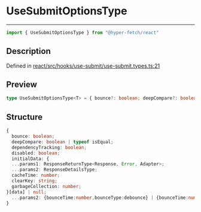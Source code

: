 

# UseSubmitOptionsType

<div class="api-docs__separator" data-reactroot="">

---

</div><div class="api-docs__import" data-reactroot="">

```ts
import { UseSubmitOptionsType } from "@hyper-fetch/react"
```

</div><div class="api-docs__section">

## Description

</div><div class="api-docs__description"><span class="api-docs__do-not-parse">



</span></div><p class="api-docs__definition">

Defined in [react/src/hooks/use-submit/use-submit.types.ts:21](https://github.com/BetterTyped/hyper-fetch/blob/c3e2c45/packages/react/src/hooks/use-submit/use-submit.types.ts#L21)

</p><div class="api-docs__section">

## Preview

</div><div class="api-docs__preview type single">

```ts
type UseSubmitOptionsType<T> = { bounce?: boolean; deepCompare?: boolean | typeof isEqual; dependencyTracking?: boolean; disabled?: boolean; initialData?: CacheValueType<ExtractResponseType<T>, ExtractErrorType<T>>[data] | null } & ({ bounceTime?: number; bounceType?: debounce } | { bounceTime?: number; bounceTimeout?: number; bounceType: throttle });
```

</div><div class="api-docs__section">

## Structure

</div><div class="api-docs__returns">

```ts
{
  bounce: boolean;
  deepCompare: boolean | typeof isEqual;
  dependencyTracking: boolean;
  disabled: boolean;
  initialData: {
  ...params1: ResponseReturnType<Response, Error, Adapter>;
  ...params2: ResponseDetailsType;
  cacheTime: number;
  clearKey: string;
  garbageCollection: number;
}[data] | null;
  ...params2: {bounceTime:number,bounceType:debounce} | {bounceTime:number,bounceTimeout:number,bounceType:throttle};
}
```

</div>